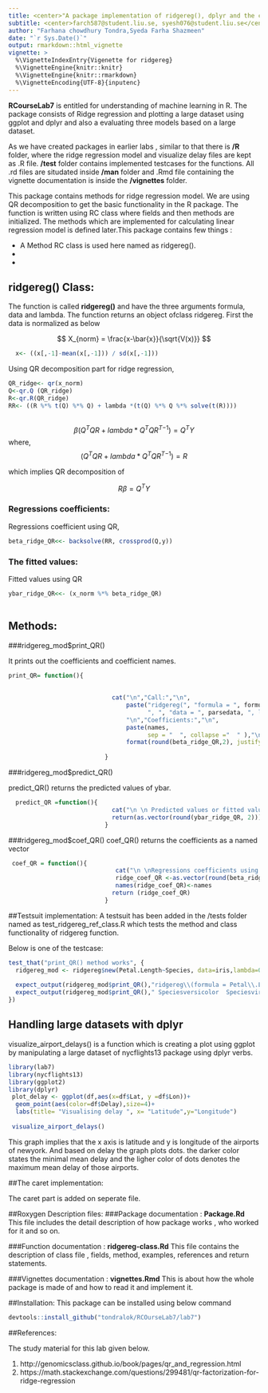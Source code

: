 ```yaml
---
title: <center>"A package implementation of ridgereg(), dplyr and the caret package" </center>
subtitle: <center>farch587@student.liu.se, syesh076@student.liu.se</center>
author: "Farhana chowdhury Tondra,Syeda Farha Shazmeen"
date: "`r Sys.Date()`"
output: rmarkdown::html_vignette
vignette: >
  %\VignetteIndexEntry{Vigenette for ridgereg}
  %\VignetteEngine{knitr::knitr}
  %\VignetteEngine{knitr::rmarkdown}
  %\VignetteEncoding{UTF-8}{inputenc}
---
```


  
  **RCourseLab7** is entitled for understanding of machine learning in R. The package consists of Ridge regression and plotting a large dataset using ggplot and dplyr and also a evaluating three models based on a large dataset.  
  
  As we have created packages in earlier labs , similar to that there is **/R** folder, where the ridge regression model and visualize delay files are kept as .R file. **/test** folder contains implemented testcases for the functions. All .rd files are situdated inside **/man** folder and .Rmd file containing the vignette documentation is inside the **/vignettes** folder.

  This package contains  methods for ridge regression model. We are using QR decomposition to get the basic functionality in the R package. The function is written using RC class  where fields and then methods are initialized. The methods which are implemented for calculating linear regression model is defined later.This package contains few things :
  
- A Method RC class is used here named as ridgereg(). 
-  
-

## ridgereg() Class:

The function is called **ridgereg()** and have the three arguments formula, data and lambda. The function returns an object ofclass ridgereg. First the data is normalized as below

$$ X_{norm} = \frac{x-\bar{x}}{\sqrt{V(x)}} $$

```r
  x<- ((x[,-1]-mean(x[,-1])) / sd(x[,-1]))
```


Using QR decomposition part for ridge regression,

```r
QR_ridge<- qr(x_norm)
Q<-qr.Q (QR_ridge)
R<-qr.R(QR_ridge)
RR<- ((R %*% t(Q) %*% Q) + lambda *(t(Q) %*% Q %*% solve(t(R))))
                         
```


$$ \beta{(Q^TQR + lambda * Q^TQ{{R^T}^{-1}})} = Q^TY$$
where, $$(Q^TQR + lambda * Q^TQ{{R^T}^{-1}})=R $$

which implies QR decomposition of 

$$ R\beta = Q^TY$$

### Regressions coefficients:  
Regressions coefficient using  QR,

```r
beta_ridge_QR<<- backsolve(RR, crossprod(Q,y))
```



### The fitted values:
Fitted values using QR
  
```r
ybar_ridge_QR<<- (x_norm %*% beta_ridge_QR)
                           
```



## Methods:
  
###ridgereg_mod$print_QR()

  It prints out the coefficients and coefficient names.
  
```r

print_QR= function(){
                             
                             
                             cat("\n","Call:","\n",
                                 paste("ridgereg(", "formula = ", formula[2]," ", formula[1], " ", formula[3],
                                       ", ", "data = ", parsedata, ", lambda = 0)",sep = "", collapse = "\n" ),
                                 "\n","Coefficients:","\n",
                                 paste(names,
                                       sep = "  ", collapse ="  " ),"\n",
                                 format(round(beta_ridge_QR,2), justify = "centre",width = 10))
                             
                           }

```



###ridgereg_mod$predict_QR()

predict_QR() returns the predicted values of ybar.

```r
  predict_QR =function(){
                             cat("\n \n Predicted values or fitted values using QR decomposition:","\n\n")
                             return(as.vector(round(ybar_ridge_QR, 2)))
                           }
```


###ridgereg_mod$coef_QR()
coef_QR() returns the coefficients as a named vector

```r
 coef_QR = function(){
                              cat("\n \nRegressions coefficients using QR decomposition:","\n\n")
                              ridge_coef_QR <-as.vector(round(beta_ridge_QR,2))
                              names(ridge_coef_QR)<-names
                             return (ridge_coef_QR)
                           }
```


##Testsuit implementation:
A testsuit has been added in the /tests folder named as test_ridgereg_ref_class.R which tests the method and class functionality of ridgereg function.

Below is one of the testcase:

```r
test_that("print_QR() method works", {
  ridgereg_mod <- ridgereg$new(Petal.Length~Species, data=iris,lambda=0)
  
  expect_output(ridgereg_mod$print_QR(),"ridgereg\\(formula = Petal\\.Length ~ Species, data = iris\\, lambda = 0)")
  expect_output(ridgereg_mod$print_QR()," Speciesversicolor  Speciesvirginica")
})

```


## Handling large datasets with dplyr

visualize_airport_delays() is a function which is creating a plot using ggplot by manipulating a large dataset of nycflights13 package using dplyr verbs.

```r
library(lab7)
library(nycflights13)
library(ggplot2)
library(dplyr)
 plot_delay <- ggplot(df,aes(x=df$Lat, y =df$Lon))+
  geom_point(aes(color=df$Delay),size=4)+
  labs(title= "Visualising delay ", x= "Latitude",y="Longitude")
 
 visualize_airport_delays()
```


This graph implies that the x axis is latitude and y is longitude of the airports of newyork. And based on delay the graph plots dots. the darker color states the minimal mean delay and the ligher color of dots denotes the maximum mean delay of those airports. 


##The caret implementation:

The caret part is added on seperate file.


##Roxygen Description files:
###Package documentation : **Package.Rd**
This file includes the detail description of how package works , who worked for it and so on.

###Function documentation : **ridgereg-class.Rd**
This file contains the description of class file , fields, method, examples, references and return statements.

###Vignettes documentation : **vignettes.Rmd**
This is about how the whole package is made of and how to read it and implement it.

##Installation:
This package can be installed using below command    

```r
devtools::install_github("tondralok/RCOurseLab7/lab7")
```


##References:

The study material for this lab given below.

1. http://genomicsclass.github.io/book/pages/qr_and_regression.html
2. https://math.stackexchange.com/questions/299481/qr-factorization-for-ridge-regression


 